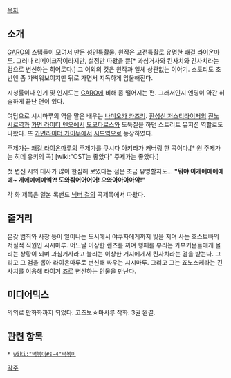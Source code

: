 {{{#!html
<object width="480" height="385"><param name="movie" value="http://www.youtube.com/v/BxycVfnWIrw?fs=1&amp;hl=ko_KR"></param><param name="allowFullScreen" value="true"></param><param name="allowscriptaccess" value="always"></param><embed src="http://www.youtube.com/v/BxycVfnWIrw?fs=1&amp;hl=ko_KR" type="application/x-shockwave-flash" allowscriptaccess="always" allowfullscreen="true" width="480" height="385"></embed></object>}}}
[[목차]]
== 소개 ==
[[GARO]]의 스탭들이 모여서 만든 성인[[특촬물]].
원작은 고전특촬로 유명한 [[쾌걸 라이온마루]]. 그러나 리메이크작이라지만, 설정만 따왔을 뿐[* 과심거사와 킨사치와 긴사치라는 검으로 변신하는 히어로다.] 그 이외의 것은 원작과 일체 상관없는 이야기. 스토리도 초반엔 좀 가벼워보이지만 뒤로 가면서 지독하게 암울해진다.

시청률이나 인기 및 인지도는 [[GARO]]에 비해 좀 떨어지는 편. 그래서인지 엔딩이 약간 허술하게 끝난 면이 있다. 

여담으로 시시마루의 역을 맡은 배우는 [[나미오카 카즈키]]. [[환성신 저스티라이저]]의 [[진노 시로]]역과 [[가면 라이더 덴오]]에서 [[모모타로스]]와 도둑질을 하던 스트리트 뮤지션 역할로도 나왔다. 또 [[가면라이더 가이무]]에서 [[시드(가면라이더 가이무)|시드]]역으로 등장하였다.

주제가는 [[쾌걸 라이온마루]]의 주제가를 쿠시다 아키라가 커버링 한 곡이다.[* 원 주제가는 히데 유키의 곡] [wiki:"OST는 좋았다" 주제가는 좋았다.]

첫 변신 시의 대사가 많이 한심해 보였다는 점은 조금 유명할지도...
'''"뭐야 이게에에에에에~ 게에에에에엑?! 도와줘어어어어! 으와아아아아악!"'''

각 화 제목은 일본 록밴드 [[넘버 걸]]의 곡제목에서 따왔다.

== 줄거리 ==
온갖 범죄와 사창 등이 일어나는 도시에서 야쿠자에게까지 빚을 지며 사는 호스트빠의 저실적 직원인 시시마루. 어느날 이상한 렌즈를 끼며 행패를 부리는 카부키몬들에게 몰리는 상황이 되며 과심거사라고 불리는 이상한 거지에게서 킨사치라는 검을 받는다. 
그리고 그 검을 뽑아 라이온마루로 변신해 싸우는 시시마루. 그리고 그는 죠노스케라는 긴사치를 이용해 타이거 죠로 변신하는 인물을 만난다.

== 미디어믹스 ==
의외로 만화화까지 되었다. 고츠보☆마사루 작화. 3권 완결.

== 관련 항목 ==
 * [[wiki:"떡볶이#s-4"떡볶이]]

[[각주]]
